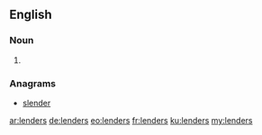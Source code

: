==English==

===Noun===
{{head|en|plural}}

# {{plural of|lender|lang=en|nocat=1}}

===Anagrams===
* [[slender#English|slender]]

[[ar:lenders]]
[[de:lenders]]
[[eo:lenders]]
[[fr:lenders]]
[[ku:lenders]]
[[my:lenders]]
